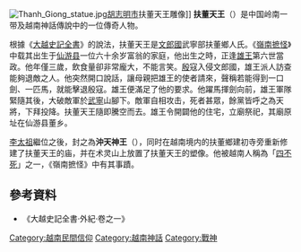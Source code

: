{{refimprove|time=2014-02-27T09:29:09+00:00}}
[[File:Thanh_Giong_statue.jpg|thumb]][[胡志明市|胡志明市]]扶董天王雕像]]
'''扶董天王'''（{{vie|v=Phù Đổng Thiên Vương|hn=扶董天王}}）是中国岭南一带及越南神話傳說中的一位傳奇人物。

根據《[[大越史記全書|大越史記全書]]》的說法，扶董天王是[[文郎國|文郎國]]武寧部扶董鄉人氏。《[[嶺南摭怪|嶺南摭怪]]》中载其出生于[[仙遊縣_(越南)|仙游县]]一位六十余岁富翁的家庭，他出生之時，正逢[[雄王|雄王]]第六世當政。他年僅三歲，飲食量卻非常龐大，不能言笑。[[殷|殷]]寇入侵文郎國，雄王派人訪查能夠退敵之人。他突然開口說話，讓母親把雄王的使者請來，聲稱若能得到一口劍、一匹馬，就能擊退殷寇。雄王便滿足了他的要求。他躍馬揮劍向前，雄王軍隊緊隨其後，大破敵軍於[[武寧县|武寧]]山腳下。敵軍自相攻击，死者甚眾，餘黨皆呼之為天將，下拜投降。扶董天王隨即騰空而去。雄王令開闢他的住宅，立廟祭祀，其廟原址在仙游县董乡。

[[李太祖|李太祖]]繼位之後，封之為'''沖天神王'''（{{vie|v=Xung Thiên Thần Vương|hn=沖天神王}}），同时在越南境内的扶董鄉建初寺旁重新修建了扶董天王的庙，并在术灵山上放置了扶董天王的塑像。他被越南人稱為「[[四不死|四不死]]」之一，《嶺南摭怪》中有其事蹟。

==參考資料==
*《大越史記全書·外紀·卷之一》

[[Category:越南民間信仰|Category:越南民間信仰]]
[[Category:越南神話|Category:越南神話]]
[[Category:戰神|Category:戰神]]